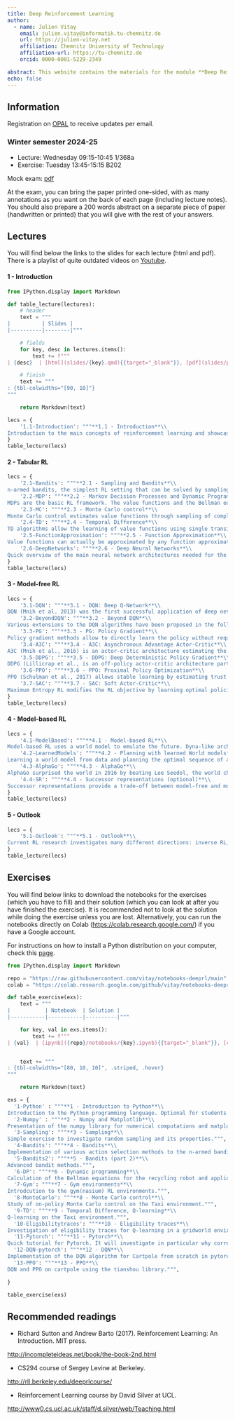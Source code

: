 ```yaml
---
title: Deep Reinforcement Learning
author: 
  - name: Julien Vitay 
    email: julien.vitay@informatik.tu-chemnitz.de
    url: https://julien-vitay.net
    affiliation: Chemnitz University of Technology
    affiliation-url: https://tu-chemnitz.de
    orcid: 0000-0001-5229-2349

abstract: This website contains the materials for the module **Deep Reinforcement Learning** (573140). 
echo: false
---
```


## Information

Registration on [OPAL](https://bildungsportal.sachsen.de/opal/auth/RepositoryEntry/21637267457) to receive updates per email.


:::callout-note
### Winter semester 2024-25

* Lecture: Wednesday 09:15-10:45 1/368a
* Exercise: Tuesday 13:45-15:15 B202

Mock exam: [pdf](https://www.tu-chemnitz.de/informatik/KI/edu/deeprl/HER2017.pdf)

At the exam, you can bring the paper printed one-sided, with as many annotations as you want on the back of each page (including lecture notes). You should also prepare a 200 words abstract on a separate piece of paper (handwritten or printed) that you will give with the rest of your answers.

:::

## Lectures

You will find below the links to the slides for each lecture (html and pdf). There is a playlist of quite outdated videos on [Youtube](https://youtube.com/playlist?list=PLIEjdhhAF7UJwegwyWUcDrUNJTQfxMcUw).

#### 1 - Introduction


```python
from IPython.display import Markdown

def table_lecture(lectures):
    # header
    text = """
|          | Slides |
|----------|--------|"""

    # fields
    for key, desc in lectures.items():
        text += f"""
| {desc}  | [html](slides/{key}.qmd){{target="_blank"}}, [pdf](slides/pdf/{key}.pdf){{target="_blank"}} |"""

    # finish
    text += """
: {tbl-colwidths="[90, 10]"}
"""

    return Markdown(text)
```

```python
lecs = {
    '1.1-Introduction': """**1.1 - Introduction**\\
Introduction to the main concepts of reinforcement learning and showcasing of the current applications.""",
}
table_lecture(lecs)
```


#### 2 - Tabular RL

```python
lecs = {
    '2.1-Bandits': """**2.1 - Sampling and Bandits**\\
n-armed bandits, the simplest RL setting that can be solved by sampling.""",
    '2.2-MDP': """**2.2 - Markov Decision Processes and Dynamic Programming**\\
MDPs are the basic RL framework. The value functions and the Bellman equations fully characterize a MDP. Dynamic programming is a model-based method allowing to iteratively solve the Bellman equations.""",
    '2.3-MC': """**2.3 - Monte Carlo control**\\
Monte Carlo control estimates value functions through sampling of complete episodes and infers the optimal policy using action selection, either on- or off-policy.""",
    '2.4-TD': """**2.4 - Temporal Difference**\\
TD algorithms allow the learning of value functions using single transitions. Q-learning is the famous off-policy variant.""",
    '2.5-FunctionApproximation': """**2.5 - Function Approximation**\\
Value functions can actually be approximated by any function approximator, allowing to apply RL to continuous state of action spaces.""",
    '2.6-DeepNetworks': """**2.6 - Deep Neural Networks**\\
Quick overview of the main neural network architectures needed for the rest of the course.""",
}
table_lecture(lecs)
```


#### 3 - Model-free RL


```python
lecs = {
    '3.1-DQN': """**3.1 - DQN: Deep Q-Network**\\
DQN (Mnih et al. 2013) was the first successful application of deep networks to the RL problem. It has been applied to Atari video games and started the interest for deep RL methods.""",
    '3.2-BeyondDQN': """**3.2 - Beyond DQN**\\
Various extensions to the DQN algorithms have been proposed in the following years: distributional learning, parameter noise, distributed learning or recurrent architectures.""",
    '3.3-PG': """**3.3 - PG: Policy Gradient**\\
Policy gradient methods allow to directly learn the policy without requiring action selection over value functions.""",
    '3.4-A3C': """**3.4 - A3C: Asynchronous Advantage Actor-Critic**\\
A3C (Mnih et al., 2016) is an actor-critic architecture estimating the policy gradient from multiple parallel workers.""",
    '3.5-DDPG': """**3.5 - DDPG: Deep Deterministic Policy Gradient**\\
DDPG (Lillicrap et al., is an off-policy actor-critic architecture particularly suited for continuous control problems such as robotics.""",
    '3.6-PPO': """**3.6 - PPO: Proximal Policy Optimization**\\
PPO (Schulman et al., 2017) allows stable learning by estimating trust regions for the policy updates.""",
    '3.7-SAC': """**3.7 - SAC: Soft Actor-Critic**\\
Maximum Entropy RL modifies the RL objective by learning optimal policies that also explore the environment as much as possible.. SAC (Haarnoja et al., 2018) is an off-policy actor-critic architecture for soft RL.""",
}
table_lecture(lecs)
```




#### 4 - Model-based RL


```python
lecs = {
    '4.1-ModelBased': """**4.1 - Model-based RL**\\
Model-based RL uses a world model to emulate the future. Dyna-like architectures use  these rollouts to augment MF algorithms. """,
    '4.2-LearnedModels': """**4.2 - Planning with learned World models**\\
Learning a world model from data and planning the optimal sequence of actions using model-predictive control is much easier than learning the optimal policy directly. Modern model-based algorithms (World models, PlaNet, Dreamer) make use of this property to reduce the sample complexity.""",
    '4.3-AlphaGo': """**4.3 - AlphaGo**\\
AlphaGo surprised the world in 2016 by beating Lee Seedol, the world champion of Go. It combines model-free learning through policy gradient and self-play with model-based planning using MCTS (Monte Carlo Tree Search).""",
    '4.4-SR': """**4.4 - Successor representations (optional)**\\
Successor representations provide a trade-off between model-free and model-based learning.""",
}
table_lecture(lecs)
```



#### 5 - Outlook


```python
lecs = {
    '5.1-Outlook': """**5.1 - Outlook**\\
Current RL research investigates many different directions: inverse RL, intrinsic motivation, hierarchical RL, meta RL, offline RL, multi-agent RL (MARL), etc.""",
}
table_lecture(lecs)
```

## Exercises

You will find below links to download the notebooks for the exercises (which you have to fill) and their solution (which you can look at after you have finished the exercise). It is recommended not to look at the solution while doing the exercise unless you are lost.  Alternatively, you can run the notebooks directly on Colab (<https://colab.research.google.com/>) if you have a Google account. 

For instructions on how to install a Python distribution on your computer, check this [page](webpage/Installation.qmd).


```python
from IPython.display import Markdown

repo = "https://raw.githubusercontent.com/vitay/notebooks-deeprl/main"
colab = "https://colab.research.google.com/github/vitay/notebooks-deeprl/blob/main"

def table_exercise(exs):
    text = """
|           | Notebook  | Solution |
|-----------|-----------|----------|"""

    for key, val in exs.items():
        text += f"""
| {val}  | [ipynb]({repo}/notebooks/{key}.ipynb){{target="_blank"}}, [colab]({colab}/notebooks/{key}.ipynb){{target="_blank"}}   | [ipynb]({repo}/solutions/{key}.ipynb){{target="_blank"}}, [colab]({colab}/solutions/{key}.ipynb){{target="_blank"}} |"""


    text += """
: {tbl-colwidths="[80, 10, 10]", .striped, .hover}
"""

    return Markdown(text)
```

```python
exs = {
  '1-Python' : """**1 - Introduction to Python**\\
Introduction to the Python programming language. Optional for students already knowing Python.""",
  '2-Numpy' : """**2 - Numpy and Matplotlib**\\
Presentation of the numpy library for numerical computations and matplotlib for visualization. Also optional for students already familiar.""",
  '3-Sampling': """**3 - Sampling**\\
Simple exercise to investigate random sampling and its properties.""",
  '4-Bandits': """**4 - Bandits**\\
Implementation of various action selection methods to the n-armed bandit.""",
  '5-Bandits2': """**5 - Bandits (part 2)**\\
Advanced bandit methods.""",
  '6-DP': """**6 - Dynamic programming**\\
Calculation of the Bellman equations for the recycling robot and application of policy iteration and value iteration.""",
  '7-Gym': """**7 - Gym environments**\\
Introdcution to the gym(nasium) RL environments.""",
  '8-MonteCarlo': """**8 - Monte Carlo control**\\
Study of on-policy Monte Carlo control on the Taxi environment.""",
  '9-TD': """**9 - Temporal Difference, Q-learning**\\
Q-learning on the Taxi environment.""",
  '10-Eligibilitytraces': """**10 - Eligibility traces**\\
Investigation of eligibility traces for Q-learning in a gridworld environment.""",
  '11-Pytorch': """**11 - Pytorch**\\
Quick tutorial for Pytorch. It will investigate in particular why correlated inputs are bad for neural networks. The previous version using keras is available here: Notebook: [ipynb](https://raw.githubusercontent.com/vitay/notebooks-deeprl/main/notebooks/11-Keras.ipynb), [colab](https://colab.research.google.com/github/vitay/notebooks-deeprl/blob/main/notebooks/11-Keras.ipynb), Solution: [ipynb](https://raw.githubusercontent.com/vitay/notebooks-deeprl/main/solutions/11-Keras.ipynb), [colab](https://colab.research.google.com/github/vitay/notebooks-deeprl/blob/main/solutions/11-Keras.ipynb).""",
  '12-DQN-pytorch': """**12 - DQN**\\
Implementation of the DQN algorithm for Cartpole from scratch in pytorch. The previous version using keras is available here: Notebook: [ipynb](https://raw.githubusercontent.com/vitay/notebooks-deeprl/main/notebooks/12-DQN-keras.ipynb), [colab](https://colab.research.google.com/github/vitay/notebooks-deeprl/blob/main/notebooks/12-DQN-keras.ipynb), Solution: [ipynb](https://raw.githubusercontent.com/vitay/notebooks-deeprl/main/solutions/12-DQN-keras.ipynb), [colab](https://colab.research.google.com/github/vitay/notebooks-deeprl/blob/main/solutions/12-DQN-keras.ipynb).""",
  '13-PPO': """**13 - PPO**\\
DQN and PPO on cartpole using the tianshou library.""",

}

table_exercise(exs)
```

## Recommended readings

* Richard Sutton and Andrew Barto (2017). Reinforcement Learning: An Introduction. MIT press. 

<http://incompleteideas.net/book/the-book-2nd.html>

* CS294 course of Sergey Levine at Berkeley. 

<http://rll.berkeley.edu/deeprlcourse/>

* Reinforcement Learning course by David Silver at UCL.

<http://www0.cs.ucl.ac.uk/staff/d.silver/web/Teaching.html>